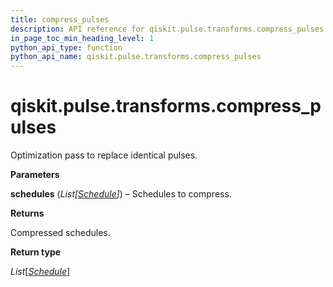 ```yaml
---
title: compress_pulses
description: API reference for qiskit.pulse.transforms.compress_pulses
in_page_toc_min_heading_level: 1
python_api_type: function
python_api_name: qiskit.pulse.transforms.compress_pulses
---
```


<span id="qiskit-pulse-transforms-compress-pulses" />

# qiskit.pulse.transforms.compress\_pulses

<Function id="qiskit.pulse.transforms.compress_pulses" github="https://github.com/qiskit/qiskit/tree/stable/0.24/qiskit/pulse/transforms/canonicalization.py" signature="compress_pulses(schedules)">
  Optimization pass to replace identical pulses.

  **Parameters**

  **schedules** (*List\[*[*Schedule*](qiskit.pulse.Schedule "qiskit.pulse.schedule.Schedule")*]*) – Schedules to compress.

  **Returns**

  Compressed schedules.

  **Return type**

  *List*\[[*Schedule*](qiskit.pulse.Schedule "qiskit.pulse.schedule.Schedule")]
</Function>

